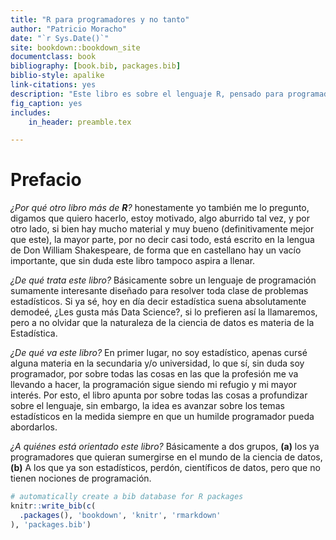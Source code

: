 ```yaml
---
title: "R para programadores y no tanto"
author: "Patricio Moracho"
date: "`r Sys.Date()`"
site: bookdown::bookdown_site
documentclass: book
bibliography: [book.bib, packages.bib]
biblio-style: apalike
link-citations: yes
description: "Este libro es sobre el lenguaje R, pensado para programadores, para los que ya lo son y para los que están empezando."
fig_caption: yes
includes:
    in_header: preamble.tex

---
```


# Prefacio

_¿Por qué otro libro más de **R**?_ honestamente yo también me lo pregunto, digamos que quiero hacerlo, estoy motivado, algo aburrido tal vez, y por otro lado, si bien hay mucho material y muy bueno (definitivamente mejor que este), la mayor parte, por no decir casi todo, está escrito en la lengua de Don William Shakespeare, de forma que en castellano hay un vacío importante, que sin duda este libro tampoco aspira a llenar.

_¿De qué trata este libro?_ Básicamente sobre un lenguaje de programación sumamente interesante diseñado para resolver toda clase de problemas estadísticos. Si ya sé, hoy en día decir estadística suena absolutamente demodeé, ¿Les gusta más Data Science?, si lo prefieren así la llamaremos, pero a no olvidar que la naturaleza de la ciencia de datos es materia de la Estadística. 

_¿De qué va este libro?_ En primer lugar, no soy estadístico, apenas cursé alguna materia en la secundaria y/o universidad, lo que sí, sin duda soy programador, por sobre todas las cosas en las que la profesión me va llevando a hacer, la programación sigue siendo mi refugio y mi mayor interés. Por esto, el libro apunta por sobre todas las cosas a profundizar sobre el lenguaje, sin embargo, la idea es avanzar sobre los temas estadísticos en la medida siempre en que un humilde programador pueda abordarlos. 

_¿A quiénes está orientado este libro?_ Básicamente a dos grupos, **(a)** los ya programadores que quieran sumergirse en el mundo de la ciencia de datos, **(b)** A los que ya son estadísticos, perdón, científicos de datos, pero que no tienen nociones de programación.

```r
# automatically create a bib database for R packages
knitr::write_bib(c(
  .packages(), 'bookdown', 'knitr', 'rmarkdown'
), 'packages.bib')
```
